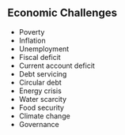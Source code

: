 ## Economic Challenges 

- Poverty
- Inflation
- Unemployment
- Fiscal deficit
- Current account deficit
- Debt servicing
- Circular debt
- Energy crisis   
- Water scarcity
- Food security
- Climate change
- Governance